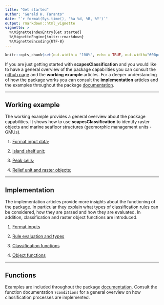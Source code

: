 ```yaml
---
title: "Get started"
author: "Gerald H. Taranto"
date: "`r format(Sys.time(), '%a %d, %B, %Y')`"
output: rmarkdown::html_vignette
vignette: >
  %\VignetteIndexEntry{Get started}
  %\VignetteEngine{knitr::rmarkdown}
  %\VignetteEncoding{UTF-8}
---
```


```r
knitr::opts_chunk$set(out.width = "100%", echo = TRUE, out.width="600px", fig.align='center', message=FALSE, warning=FALSE)
```

If you are just getting started with **scapesClassification** and you would like to have a general overview of the package capabilities you can consult the [github page](https://ghtaranto.github.io/scapesClassification/) and the **working example** articles. For a deeper understanding of how the package works you can consult the **implementation** articles and the examples throughout the package [documentation](https://ghtaranto.github.io/scapesClassification/reference/index.html).

---

## Working example

The working example provides a general overview about the package capabilities. It shows how to use **scapesClassification** to identify raster objects and marine seafloor structures (geomorphic management units - GMUs).

1. [Format input data](https://ghtaranto.github.io/scapesClassification/articles/ghp/scapesClassification_02_1_DATA.html); 

2. [Island shelf unit](https://ghtaranto.github.io/scapesClassification/articles/ghp/scapesClassification_02_2_ISU.html);

3. [Peak cells](https://ghtaranto.github.io/scapesClassification/articles/ghp/scapesClassification_02_3_PKS.html); 

4. [Relief unit and raster objects](https://ghtaranto.github.io/scapesClassification/articles/ghp/scapesClassification_02_4_OBJ.html);

---

## Implementation

The implementation articles provide more insights about the functioning of the package. In particular they explain what types of classification rules can be considered, how they are parsed and how they are evaluated. In addition, classification and raster object functions are introduced. 

1. [Format inputs](https://ghtaranto.github.io/scapesClassification/articles/ghp/scapesClassification_01_1_FormatInputs.html)

2. [Rule evaluation and types](https://ghtaranto.github.io/scapesClassification/articles/ghp/scapesClassification_01_2_RulesEvalTypes.html)

3. [Classification functions](https://ghtaranto.github.io/scapesClassification/articles/ghp/scapesClassification_01_3_ClassFunctions.html)

4. [Object functions](https://ghtaranto.github.io/scapesClassification/articles/ghp/scapesClassification_01_4_ObjFunctions.html)

---

## Functions

Examples are included throughout the package [documentation](https://ghtaranto.github.io/scapesClassification/reference/index.html). Consult the function documentation `?conditions` for a general overview on how classification processes are implemented. 
